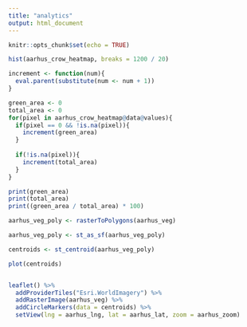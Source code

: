 ```yaml
---
title: "analytics"
output: html_document
---
```


```r
knitr::opts_chunk$set(echo = TRUE)
```

```r
hist(aarhus_crow_heatmap, breaks = 1200 / 20)
```
```r
increment <- function(num){
  eval.parent(substitute(num <- num + 1))
}

green_area <- 0
total_area <- 0
for(pixel in aarhus_crow_heatmap@data@values){
  if(pixel == 0 && !is.na(pixel)){
    increment(green_area)
  }
  
  if(!is.na(pixel)){
    increment(total_area)
  }
}

print(green_area)
print(total_area)
print((green_area / total_area) * 100)

aarhus_veg_poly <- rasterToPolygons(aarhus_veg)

aarhus_veg_poly <- st_as_sf(aarhus_veg_poly)

centroids <- st_centroid(aarhus_veg_poly)

plot(centroids)


leaflet() %>%
  addProviderTiles("Esri.WorldImagery") %>%
  addRasterImage(aarhus_veg) %>%
  addCircleMarkers(data = centroids) %>%
  setView(lng = aarhus_lng, lat = aarhus_lat, zoom = aarhus_zoom)
```
